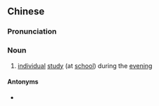 {{also|晚自习}}
==Chinese==
{{zh-forms|s=晚自习|type=12}}

===Pronunciation===
{{zh-pron
|m=wǎnzìxí
|cat=n
}}

===Noun===
{{zh-noun}}

# [[individual]] [[study]] (at [[school]]) during the [[evening]]

====Antonyms====
* {{zh-l|早自習}}